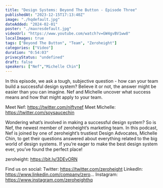 ```yaml
---
title: "Design Systems: Beyond The Button - Episode Three"
publishedAt: "2023-12-15T17:13:40Z"
image: "./hqdefault.jpg"
dateAdded: "2024-02-01"
poster: "./maxresdefault.jpg"
videoUrl: "https://www.youtube.com/watch?v=GW4gvBV1ww8"
localImages: true
tags: ["Beyond The Button", "Team", "Zeroheight"]
categories: ["Video"]
duration: "0:54:03"
privacyStatus: "undefined"
draft: false
speakers: ["Nef","Michelle Chin"]
---
```

In this episode, we ask a tough, subjective question - how can your team build a successful design system? Believe it or not, the answer might be easier than you can imagine. Nef and Michelle uncover what success means and how that might apply to your team.

Meet Nef: https://twitter.com/niftynef
Meet Michelle: https://twitter.com/soysaucechin

Wondering what’s involved in making a successful design system? So is Nef, the newest member of zeroheight’s marketing team. In this podcast, Nef is joined by one of zeroheight’s trustiest Design Advocates, Michelle Chin, to get their questions answered about everything related to the big world of design systems. If you’re eager to make the best design system ever, you’ve found the perfect place!

zeroheight: https://bit.ly/3DEvORN

Find us on social:
Twitter: https://twitter.com/zeroheight
LinkedIn: https://www.linkedin.com/company/zero...
Instagram: https://www.instagram.com/zeroheighthq
